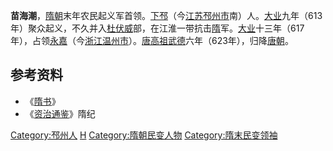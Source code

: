 '''苗海潮'''，[[隋朝|隋朝]]末年农民起义军首领。[[下邳|下邳]]（今[[江苏|江苏]][[邳州市|邳州市]]南）人。[[大业|大业]]九年（613年）聚众起义，不久并入[[杜伏威|杜伏威]]部，在江淮一带抗击[[隋|隋]]军。[[大业|大业]]十三年（617年），占领[[永嘉|永嘉]]（今[[浙江|浙江]][[温州市|温州市]]）。[[唐高祖|唐高祖]][[武德|武德]]六年（623年），归降[[唐朝|唐朝]]。	

==参考资料==
*《[[隋书|隋书]]》
*《[[资治通鉴|资治通鉴]]》隋纪
{{DEFAULTSORT:M}}
[[Category:邳州人|Category:邳州人]]
[[Category:苗姓|H]]
[[Category:隋朝民变人物|Category:隋朝民变人物]]
[[Category:隋末民变领袖|Category:隋末民变领袖]]